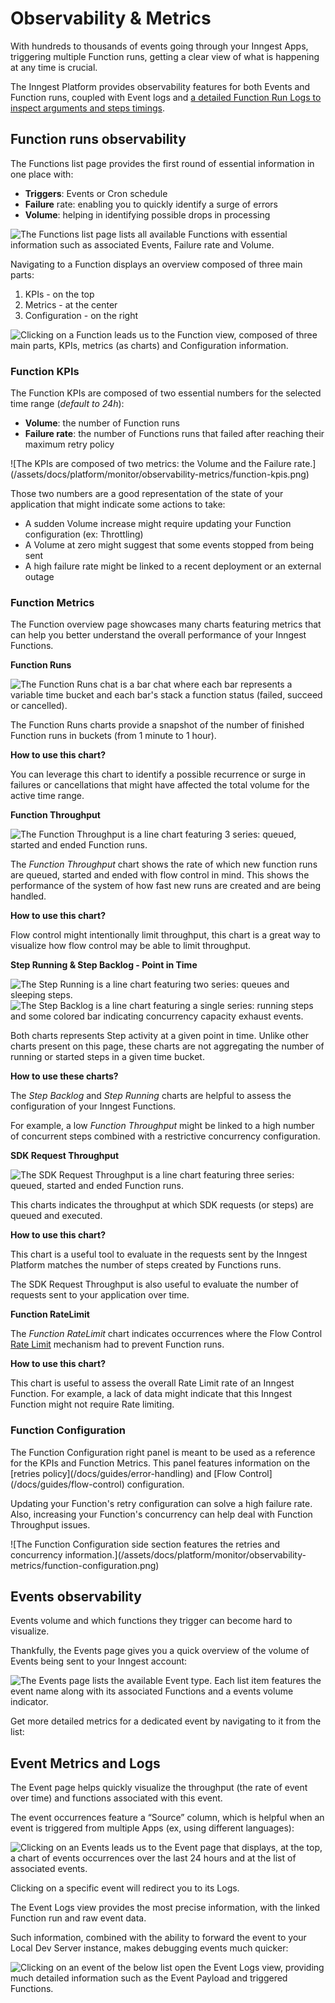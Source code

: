 
# Observability & Metrics


With hundreds to thousands of events going through your Inngest Apps, triggering multiple Function runs, getting a clear view of what is happening at any time is crucial.

The Inngest Platform provides observability features for both Events and Function runs, coupled with Event logs and [a detailed Function Run Logs to inspect arguments and steps timings](/docs/platform/monitor/inspecting-function-runs).

## Function runs observability

The Functions list page provides the first round of essential information in one place with:

- **Triggers**: Events or Cron schedule
- **Failure** rate: enabling you to quickly identify a surge of errors
- **Volume**: helping in identifying possible drops in processing

![The Functions list page lists all available Functions with essential information such as associated Events, Failure rate and Volume.](/assets/docs/platform/monitor/observability-metrics/functions-list.png)

Navigating to a Function displays an overview composed of three main parts:

1. KPIs - on the top
2. Metrics - at the center
3. Configuration - on the right

![Clicking on a Function leads us to the Function view, composed of three main parts, KPIs, metrics (as charts) and Configuration information.](/assets/docs/platform/monitor/observability-metrics/function-view.png)

### Function KPIs

The Function KPIs are composed of two essential numbers for the selected time range (_default to 24h_):

<Row>

<Col>

- **Volume**: the number of Function runs
- **Failure rate**: the number of Functions runs that failed after reaching their maximum retry policy
</Col>
<Col>
![The KPIs are composed of two metrics: the Volume and the Failure rate.](/assets/docs/platform/monitor/observability-metrics/function-kpis.png)
</Col>

</Row>

Those two numbers are a good representation of the state of your application that might indicate some actions to take:

- A sudden Volume increase might require updating your Function configuration (ex: Throttling)
- A Volume at zero might suggest that some events stopped from being sent
- A high failure rate might be linked to a recent deployment or an external outage

### Function Metrics

The Function overview page showcases many charts featuring metrics that can help you better understand the overall performance of your Inngest Functions.

**Function Runs**

![The Function Runs chat is a bar chat where each bar represents a variable time bucket and each bar's stack a function status (failed, succeed or cancelled).](/assets/docs/platform/monitor/observability-metrics/function-metrics-runs.png)

The Function Runs charts provide a snapshot of the number of finished Function runs in buckets (from 1 minute to 1 hour).

<Callout variant="info">

**How to use this chart?**

You can leverage this chart to identify a possible recurrence or surge in failures or cancellations that might have affected the total volume for the active time range.

</Callout>

**Function Throughput**

![The Function Throughput is a line chart featuring 3 series: queued, started and ended Function runs.](/assets/docs/platform/monitor/observability-metrics/function-metrics-throughput.png)

The _Function Throughput_ chart shows the rate of which new function runs are queued, started and ended with flow control in mind. This shows the performance of the system of how fast new runs are created and are being handled.

<Callout variant="info">

**How to use this chart?**

Flow control might intentionally limit throughput, this chart is a great way to visualize how flow control may be able to limit throughput.

</Callout>

**Step Running & Step Backlog  - Point in Time**

![The Step Running is a line chart featuring two series: queues and sleeping steps.](/assets/docs/platform/monitor/observability-metrics/function-metrics-step-backlog.png)
![The Step Backlog is a line chart featuring a single series: running steps and some colored bar indicating concurrency capacity exhaust events.](/assets/docs/platform/monitor/observability-metrics/function-metrics-step-running.png)

Both charts represents Step activity at a given point in time. Unlike other charts present on this page, these charts are not
aggregating the number of running or started steps in a given time bucket.

<Callout variant="info">

**How to use these charts?**

The _Step Backlog_ and _Step Running_ charts are helpful to assess the configuration of your Inngest Functions.

For example, a low _Function Throughput_ might be linked to a high number of concurrent steps combined with a restrictive concurrency configuration.

</Callout>

**SDK Request Throughput**

![The SDK Request Throughput is a line chart featuring three series: queued, started and ended Function runs.](/assets/docs/platform/monitor/observability-metrics/function-metrics-sdk-request-throughput.png)

This charts indicates the throughput at which SDK requests (or steps) are queued and executed.

<Callout variant="info">

**How to use this chart?**

This chart is a useful tool to evaluate in the requests sent by the Inngest Platform matches the number of steps created by Functions runs.

The SDK Request Throughput is also useful to evaluate the number of requests sent to your application over time.

</Callout>

**Function RateLimit**

The _Function RateLimit_ chart indicates occurrences where the Flow Control [Rate Limit](/docs/guides/rate-limiting) mechanism had to prevent Function runs.

<Callout variant="info">

**How to use this chart?**

This chart is useful to assess the overall Rate Limit rate of an Inngest Function. For example, a lack of data might indicate that this Inngest Function might not require Rate limiting.

</Callout>

### Function Configuration


<Row>

<Col>
The Function Configuration right panel is meant to be used as a reference for the KPIs and Function Metrics. This panel features information on the [retries policy](/docs/guides/error-handling) and [Flow Control](/docs/guides/flow-control) configuration.

Updating your Function's retry configuration can solve a high failure rate. Also, increasing your Function's concurrency can help deal with Function Throughput issues.
</Col>

<Col>
![The Function Configuration side section features the retries and concurrency information.](/assets/docs/platform/monitor/observability-metrics/function-configuration.png)
</Col>

</Row>


## Events observability

Events volume and which functions they trigger can become hard to visualize.

Thankfully, the Events page gives you a quick overview of the volume of Events being sent to your Inngest account:

![The Events page lists the available Event type. Each list item features the event name along with its associated Functions and a events volume indicator.](/assets/docs/platform/monitor/observability-metrics/events-list.png)

Get more detailed metrics for a dedicated event by navigating to it from the list:

## Event Metrics and Logs

The Event page helps quickly visualize the throughput (the rate of event over time) and functions associated with this event.

The event occurrences feature a “Source” column, which is helpful when an event is triggered from multiple Apps (ex, using different languages):

![Clicking on an Events leads us to the Event page that displays, at the top, a chart of events occurrences over the last 24 hours and at the list of associated events.](/assets/docs/platform/monitor/observability-metrics/event-view.png)

Clicking on a specific event will redirect you to its Logs.

The Event Logs view provides the most precise information, with the linked Function run and raw event data.

Such information, combined with the ability to forward the event to your Local Dev Server instance, makes debugging events much quicker:

![Clicking on an event of the below list open the Event Logs view, providing much detailed information such as the Event Payload and triggered Functions.](/assets/docs/platform/monitor/observability-metrics/event-logs-view.png)

